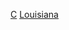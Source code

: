 {{United States topic|prefix=:Category:各世紀}}
[[Category:路易斯安那州各時期歷史|C]]
[[Category:各世紀美国各州|Louisiana]]